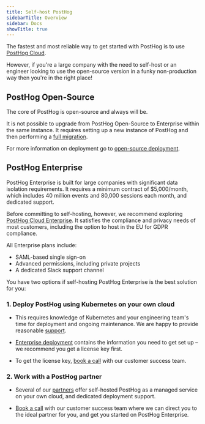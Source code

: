 ```yaml
---
title: Self-host PostHog
sidebarTitle: Overview
sidebar: Docs
showTitle: true
---
```



The fastest and most reliable way to get started with PostHog is to use [PostHog Cloud](/docs/getting-started/cloud).

However, if you're a large company with the need to self-host or an engineer looking to use the open-source version in a funky non-production way then you're in the right place!

## PostHog Open-Source

<Disclaimer />

The core of PostHog is open-source and always will be.

It is not possible to upgrade from PostHog Open-Source to Enterprise within the same instance. It requires setting up a new instance of PostHog and then performing a [full migration](/docs/migrate/migrate-between-posthog-instances). 

For more information on deployment go to [open-source deployment](/docs/self-host/open-source/deployment).

## PostHog Enterprise

PostHog Enterprise is built for large companies with significant data isolation requirements. It requires a minimum contract of $5,000/month, which includes 40 million events and 80,000 sessions each month, and dedicated support.

Before committing to self-hosting, however, we recommend exploring [PostHog Cloud Enterprise](/pricing). It satisfies the compliance and privacy needs of most customers, including the option to host in the EU for GDPR compliance. 

All Enterprise plans include:

- SAML-based single sign-on
- Advanced permissions, including private projects
- A dedicated Slack support channel

You have two options if self-hosting PostHog Enterprise is the best solution for you:

### 1. Deploy PostHog using Kubernetes on your own cloud

- This requires knowledge of Kubernetes and your engineering team's time for deployment and ongoing maintenance. We are happy to provide reasonable [support](/docs/self-host/enterprise/support).

- [Enterprise deployment](/docs/self-host/enterprise/overview) contains the information you need to get set up – we recommend you get a license key first.

- To get the license key, [book a call](/book-a-demo) with our customer success team.

### 2. Work with a PostHog partner

- Several of our [partners](/partners) offer self-hosted PostHog as a managed service on your own cloud, and dedicated deployment support. 
 
- [Book a call](/book-a-demo) with our customer success team where we can direct you to the ideal partner for you, and get you started on PostHog Enterprise.

